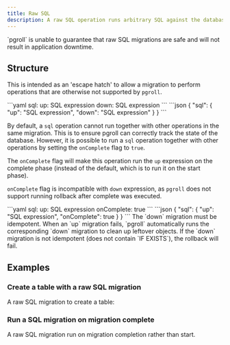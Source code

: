 ```yaml
---
title: Raw SQL
description: A raw SQL operation runs arbitrary SQL against the database.
---
```


<Warning>
  `pgroll` is unable to guarantee that raw SQL migrations are safe and will not
  result in application downtime.
</Warning>

## Structure

This is intended as an 'escape hatch' to allow a migration to perform operations that are otherwise not supported by `pgroll`.

<YamlJsonTabs>
```yaml
sql:
  up: SQL expression
  down: SQL expression
```
```json
{
  "sql": {
    "up": "SQL expression",
    "down": "SQL expression"
  }
}
```
</YamlJsonTabs>

By default, a `sql` operation cannot run together with other operations in the same migration. This is to ensure pgroll can correctly track the state of the database. However, it is possible to run a `sql` operation together with other operations by setting the `onComplete` flag to `true`.

The `onComplete` flag will make this operation run the `up` expression on the complete phase (instead of the default, which is to run it on the start phase).

`onComplete` flag is incompatible with `down` expression, as `pgroll` does not support running rollback after complete was executed.

<YamlJsonTabs>
```yaml
sql:
  up: SQL expression
  onComplete: true
```
```json
{
  "sql": {
    "up": "SQL expression",
    "onComplete": true
  }
}
```
</YamlJsonTabs>


<Warning>
  The `down` migration must be idempotent. When an `up` migration fails, `pgroll` automatically runs the corresponding `down` migration to clean up leftover objects. If the `down` migration is not idempotent (does not contain `IF EXISTS`), the rollback will fail.
</Warning>

## Examples

### Create a table with a raw SQL migration

A raw SQL migration to create a table:

<ExampleSnippet example="05_sql.yaml" languange="yaml" />

### Run a SQL migration on migration complete

A raw SQL migration run on migration completion rather than start.

<ExampleSnippet example="32_sql_on_complete.yaml" languange="yaml" />
